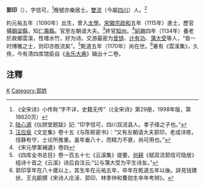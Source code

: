'''郭印'''（{{bd|？||？||K郭}}），字信可，<ref>《全宋诗》小传称“字不详，史籍无传”（《全宋诗》第29册，1998年版，第18620页）</ref>晚號亦樂居士。[[雙流|雙流]]（今屬[[四川|四川]]）人。<ref>[[陆心源|陆心源]]《仪顾堂题跋》記: “印字信可，四川双流县人。孝子绛之子也。”</ref>

約元祐五年（1090年）出生，曾入[[太學|太學]]。[[宋徽宗|宋徽宗]][[政和_(年号)|政和]]五年（1115年）進士，歷官攝[[銅梁縣|銅梁縣]]，知[[仁壽縣|仁壽縣]]。官至左朝请大夫。<ref>[[汪应辰|汪应辰]]《文定集》卷十五《与陈枢密书》：“又有左朝请大夫郭印，老成详练，恬静有守，士论所推重。虽年垂八十，而精力不衰，尚可用也。”</ref>終官[[知州|知州]]。<ref>《宋元學案補遺》卷四</ref>[[紹興_(南宋)|紹興]]四年（1134年）養老於故鄉雲溪，性嗜水竹，好为诗。交游最密为[[曾慥|曾慥]]、[[计有功|计有功]]、[[蒲大受|蒲大受]]等人，“皆一时博雅之士，则印亦胜流矣”。<ref>《四库全书总目》卷一百五十七《云溪集》提要。[[何耕|何耕]]《赋双流郭信可隐居》组诗十首之《云溪》诗后自注云:“公与蒲大受为平生诗友。”</ref>乾道五年（1170年）尚在世。<ref>郭印享年在八十歲以上，其生年在元祐五年，卒年在乾道五年以後。詳見钱建状、王兆鹛撰《宋诗人庄淖、郭印、林季仲和曹勋生卒年考辨》。</ref>著有《雲溪集》，久佚，今有清四库馆臣自《[[永乐大典|永乐大典]]》辑出十二卷。

==注釋==
<div class="references-small">
<references />
</div>

[[Category:宋朝政治人物|K]]
[[Category:郭姓|Category:郭姓]]